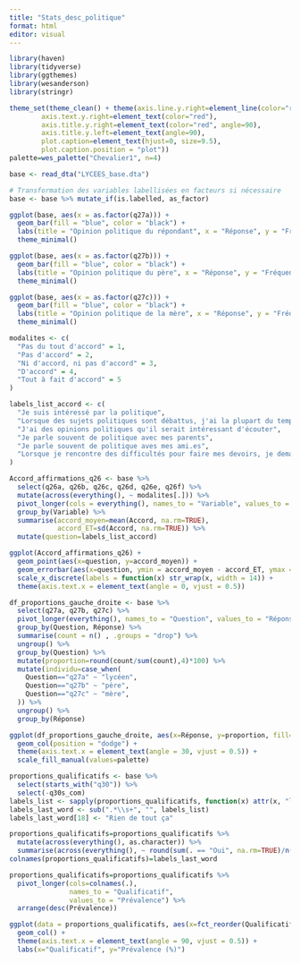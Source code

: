 ```yaml
---
title: "Stats_desc_politique"
format: html
editor: visual
---
```


```r
library(haven)
library(tidyverse)
library(ggthemes)
library(wesanderson)
library(stringr)
```

```r
theme_set(theme_clean() + theme(axis.line.y.right=element_line(color="red"),
        axis.text.y.right=element_text(color="red"),
        axis.title.y.right=element_text(color="red", angle=90),
        axis.title.y.left=element_text(angle=90),
        plot.caption=element_text(hjust=0, size=9.5),
        plot.caption.position = "plot"))
palette=wes_palette("Chevalier1", n=4)
```

```r
base <- read_dta("LYCEES_base.dta")

# Transformation des variables labellisées en facteurs si nécessaire
base <- base %>% mutate_if(is.labelled, as_factor)
```

```r
ggplot(base, aes(x = as.factor(q27a))) +
  geom_bar(fill = "blue", color = "black") +
  labs(title = "Opinion politique du répondant", x = "Réponse", y = "Fréquence") +
  theme_minimal()
```

```r
ggplot(base, aes(x = as.factor(q27b))) +
  geom_bar(fill = "blue", color = "black") +
  labs(title = "Opinion politique du père", x = "Réponse", y = "Fréquence") +
  theme_minimal()
```

```r
ggplot(base, aes(x = as.factor(q27c))) +
  geom_bar(fill = "blue", color = "black") +
  labs(title = "Opinion politique de la mère", x = "Réponse", y = "Fréquence") +
  theme_minimal()
```

```r
modalites <- c(
  "Pas du tout d'accord" = 1,
  "Pas d'accord" = 2,
  "Ni d'accord, ni pas d'accord" = 3,
  "D'accord" = 4,
  "Tout à fait d'accord" = 5
)

labels_list_accord <- c(
  "Je suis intéressé par la politique",
  "Lorsque des sujets politiques sont débattus, j'ai la plupart du temps quelque chose à dire",
  "J'ai des opinions politiques qu'il serait intéressant d'écouter",
  "Je parle souvent de politique avec mes parents",
  "Je parle souvent de politique aves mes ami.es",
  "Lorsque je rencontre des difficultés pour faire mes devoirs, je demande de l'aide à mes parents"
)

Accord_affirmations_q26 <- base %>%
  select(q26a, q26b, q26c, q26d, q26e, q26f) %>%
  mutate(across(everything(), ~ modalites[.])) %>%
  pivot_longer(cols = everything(), names_to = "Variable", values_to = "Accord") %>%
  group_by(Variable) %>%
  summarise(accord_moyen=mean(Accord, na.rm=TRUE),
            accord_ET=sd(Accord, na.rm=TRUE)) %>%
  mutate(question=labels_list_accord)

ggplot(Accord_affirmations_q26) +
  geom_point(aes(x=question, y=accord_moyen)) +
  geom_errorbar(aes(x=question, ymin = accord_moyen - accord_ET, ymax = accord_moyen + accord_ET), width = 0.2) +
  scale_x_discrete(labels = function(x) str_wrap(x, width = 14)) +
  theme(axis.text.x = element_text(angle = 0, vjust = 0.5))
```

```r
df_proportions_gauche_droite <- base %>%
  select(q27a, q27b, q27c) %>%  
  pivot_longer(everything(), names_to = "Question", values_to = "Réponse") %>%
  group_by(Question, Réponse) %>%
  summarise(count = n() , .groups = "drop") %>%
  ungroup() %>%
  group_by(Question) %>%
  mutate(proportion=round(count/sum(count),4)*100) %>%
  mutate(individu=case_when(
    Question=="q27a" ~ "lycéen",
    Question=="q27b" ~ "père",
    Question=="q27c" ~ "mère",
  )) %>%
  ungroup() %>%
  group_by(Réponse)

ggplot(df_proportions_gauche_droite, aes(x=Réponse, y=proportion, fill=individu)) +
  geom_col(position = "dodge") +
  theme(axis.text.x = element_text(angle = 30, vjust = 0.5)) +
  scale_fill_manual(values=palette)
```

```r
proportions_qualificatifs <- base %>%
  select(starts_with("q30")) %>%
  select(-q30s_com)
labels_list <- sapply(proportions_qualificatifs, function(x) attr(x, "label"))
labels_last_word <- sub(".*\\s+", "", labels_list)
labels_last_word[18] <- "Rien de tout ça"

proportions_qualificatifs=proportions_qualificatifs %>%
  mutate(across(everything(), as.character)) %>%
  summarise(across(everything(), ~ round(sum(. == "Oui", na.rm=TRUE)/n(), 4)*100))
colnames(proportions_qualificatifs)=labels_last_word

proportions_qualificatifs=proportions_qualificatifs %>%
  pivot_longer(cols=colnames(.),
               names_to = "Qualificatif",
               values_to = "Prévalence") %>%
  arrange(desc(Prévalence))

ggplot(data = proportions_qualificatifs, aes(x=fct_reorder(Qualificatif, Prévalence, .desc=TRUE), y=Prévalence)) +
  geom_col() +
  theme(axis.text.x = element_text(angle = 90, vjust = 0.5)) +
  labs(x="Qualificatif", y="Prévalence (%)")
```
